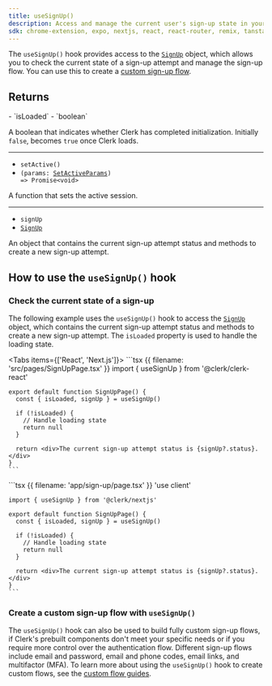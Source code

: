 ```yaml
---
title: useSignUp()
description: Access and manage the current user's sign-up state in your React application with Clerk's useSignUp() hook.
sdk: chrome-extension, expo, nextjs, react, react-router, remix, tanstack-start
---
```


The `useSignUp()` hook provides access to the [`SignUp`](/docs/references/javascript/sign-up) object, which allows you to check the current state of a sign-up attempt and manage the sign-up flow. You can use this to create a [custom sign-up flow](/docs/custom-flows/overview#sign-up-flow).

## Returns

<Properties>
  - `isLoaded`
  - `boolean`

  A boolean that indicates whether Clerk has completed initialization. Initially `false`, becomes `true` once Clerk loads.

  ---

  - `setActive()`
  - <code>(params: [SetActiveParams](/docs/references/javascript/types/set-active-params)) => Promise\<void></code>

  A function that sets the active session.

  ---

  - `signUp`
  - [`SignUp`](/docs/references/javascript/sign-up)

  An object that contains the current sign-up attempt status and methods to create a new sign-up attempt.
</Properties>

## How to use the `useSignUp()` hook

### Check the current state of a sign-up

The following example uses the `useSignUp()` hook to access the [`SignUp`](/docs/references/javascript/sign-up) object, which contains the current sign-up attempt status and methods to create a new sign-up attempt. The `isLoaded` property is used to handle the loading state.

<Tabs items={['React', 'Next.js']}>
  <Tab>
    ```tsx {{ filename: 'src/pages/SignUpPage.tsx' }}
    import { useSignUp } from '@clerk/clerk-react'

    export default function SignUpPage() {
      const { isLoaded, signUp } = useSignUp()

      if (!isLoaded) {
        // Handle loading state
        return null
      }

      return <div>The current sign-up attempt status is {signUp?.status}.</div>
    }
    ```
  </Tab>

  <Tab>
    ```tsx {{ filename: 'app/sign-up/page.tsx' }}
    'use client'

    import { useSignUp } from '@clerk/nextjs'

    export default function SignUpPage() {
      const { isLoaded, signUp } = useSignUp()

      if (!isLoaded) {
        // Handle loading state
        return null
      }

      return <div>The current sign-up attempt status is {signUp?.status}.</div>
    }
    ```
  </Tab>
</Tabs>

### Create a custom sign-up flow with `useSignUp()`

The `useSignUp()` hook can also be used to build fully custom sign-up flows, if Clerk's prebuilt components don't meet your specific needs or if you require more control over the authentication flow. Different sign-up flows include email and password, email and phone codes, email links, and multifactor (MFA). To learn more about using the `useSignUp()` hook to create custom flows, see the [custom flow guides](/docs/custom-flows/overview).
